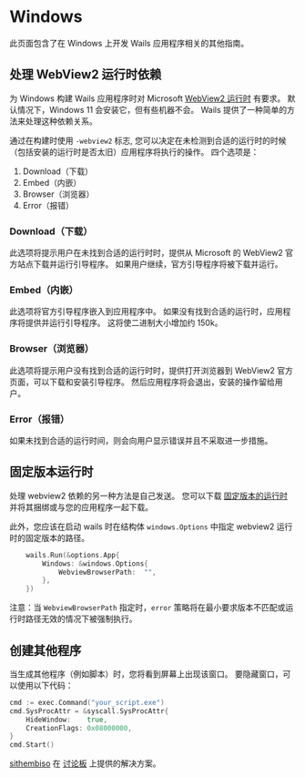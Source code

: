 # Windows

此页面包含了在 Windows 上开发 Wails 应用程序相关的其他指南。

## 处理 WebView2 运行时依赖

为 Windows 构建 Wails 应用程序时对 Microsoft [WebView2 运行时](https://developer.microsoft.com/en-us/microsoft-edge/webview2/) 有要求。 默认情况下，Windows 11 会安装它，但有些机器不会。 Wails 提供了一种简单的方法来处理这种依赖关系。

通过在构建时使用 `-webview2` 标志, 您可以决定在未检测到合适的运行时的时候（包括安装的运行时是否太旧）应用程序将执行的操作。 四个选项是：

1. Download（下载）
2. Embed（内嵌）
3. Browser（浏览器）
4. Error（报错）

### Download（下载）

此选项将提示用户在未找到合适的运行时时，提供从 Microsoft 的 WebView2 官方站点下载并运行引导程序。 如果用户继续，官方引导程序将被下载并运行。

### Embed（内嵌）

此选项将官方引导程序嵌入到应用程序中。 如果没有找到合适的运行时，应用程序将提供并运行引导程序。 这将使二进制大小增加约 150k。

### Browser（浏览器）

此选项将提示用户没有找到合适的运行时时，提供打开浏览器到 WebView2 官方页面，可以下载和安装引导程序。 然后应用程序将会退出，安装的操作留给用户。

### Error（报错）

如果未找到合适的运行时间，则会向用户显示错误并且不采取进一步措施。

## 固定版本运行时

处理 webview2 依赖的另一种方法是自己发送。 您可以下载 [固定版本的运行时](https://developer.microsoft.com/microsoft-edge/webview2/#download-section) 并将其捆绑或与您的应用程序一起下载。

此外，您应该在启动 wails 时在结构体 `windows.Options` 中指定 webview2 运行时的固定版本的路径。

```go
    wails.Run(&options.App{
        Windows: &windows.Options{
            WebviewBrowserPath:  "",
        },
    })
```

注意：当 `WebviewBrowserPath` 指定时，`error` 策略将在最小要求版本不匹配或运行时路径无效的情况下被强制执行。

## 创建其他程序

当生成其他程序（例如脚本）时，您将看到屏幕上出现该窗口。 要隐藏窗口，可以使用以下代码：

```go
cmd := exec.Command("your_script.exe")
cmd.SysProcAttr = &syscall.SysProcAttr{
    HideWindow:    true,
    CreationFlags: 0x08000000,
}
cmd.Start()
```

[sithembiso](https://github.com/sithembiso) 在 [讨论板](https://github.com/milselarch/wails/discussions/1734#discussioncomment-3386172) 上提供的解决方案。
